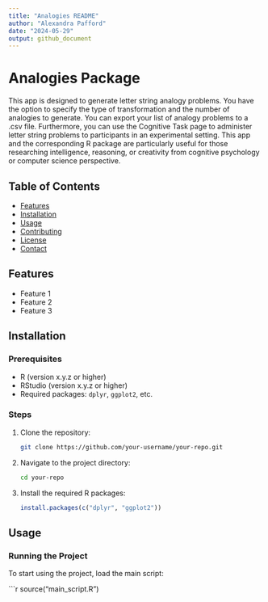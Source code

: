 ```yaml
---
title: "Analogies README"
author: "Alexandra Pafford"
date: "2024-05-29"
output: github_document
---
```


# Analogies Package

This app is designed to generate letter string analogy problems. You have the option to specify the type of transformation and the number of analogies to generate. You can export your list of analogy problems to a .csv file. Furthermore, you can use the Cognitive Task page to administer letter string problems to participants in an experimental setting. This app and the corresponding R package are particularly useful for those researching intelligence, reasoning, or creativity from cognitive psychology or computer science perspective.

## Table of Contents

- [Features](#features)
- [Installation](#installation)
- [Usage](#usage)
- [Contributing](#contributing)
- [License](#license)
- [Contact](#contact)

## Features

- Feature 1
- Feature 2
- Feature 3

## Installation

### Prerequisites

- R (version x.y.z or higher)
- RStudio (version x.y.z or higher)
- Required packages: `dplyr`, `ggplot2`, etc.

### Steps

1. Clone the repository:

    ```sh
    git clone https://github.com/your-username/your-repo.git
    ```

2. Navigate to the project directory:

    ```sh
    cd your-repo
    ```

3. Install the required R packages:

    ```r
    install.packages(c("dplyr", "ggplot2"))
    ```

## Usage

### Running the Project

To start using the project, load the main script:

```r
source("main_script.R")